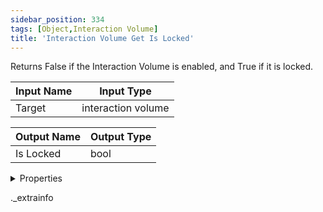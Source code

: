 ```yaml
---
sidebar_position: 334
tags: [Object,Interaction Volume]
title: 'Interaction Volume Get Is Locked'
---
```


Returns False if the Interaction Volume is enabled, and True if it is locked.



<IChip uuid="c536089c-e2c3-4a6a-a4fa-aba8dca6b810" />

| Input Name | Input Type |
|-----------|-----------|
| Target | interaction volume |

| Output Name | Output Type |
|-----------|-----------|
| Is Locked | bool |


<details>
  <summary>Properties</summary>
  <div>
    <div>
    <table>
      <thead>
        <tr>
          <th>Room availability:</th>
          <th>Available everywhere</th>
        </tr>
        <tr>
          <th>Is beta required?</th>
          <th>No</th>
        </tr>
        <tr>
          <th>Is this chip a trolling risk?</th>
          <th>No</th>
        </tr>
        <tr>
          <th>Is this chip a role assignment risk?</th>
          <th>No</th>
        </tr>
        <tr>
          <th>Chip UUID</th>
          <th>c536089c-e2c3-4a6a-a4fa-aba8dca6b810</th>
        </tr>
      </thead>
    </table>
    </div>
  </div>
</details>

._extrainfo